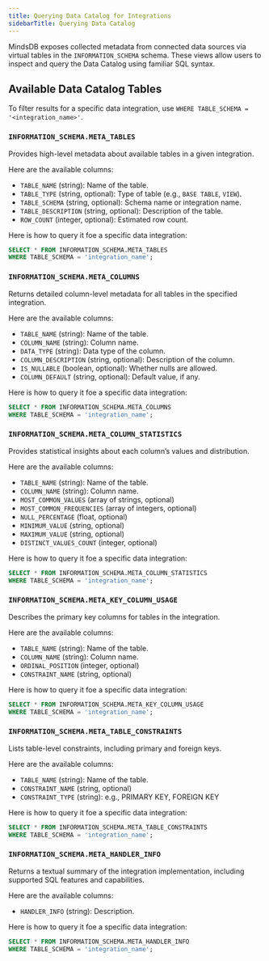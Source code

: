 ```yaml
---
title: Querying Data Catalog for Integrations
sidebarTitle: Querying Data Catalog
---
```


MindsDB exposes collected metadata from connected data sources via virtual tables in the `INFORMATION_SCHEMA` schema. These views allow users to inspect and query the Data Catalog using familiar SQL syntax.

## Available Data Catalog Tables

To filter results for a specific data integration, use `WHERE TABLE_SCHEMA = '<integration_name>'`.

### `INFORMATION_SCHEMA.META_TABLES`

Provides high-level metadata about available tables in a given integration.

Here are the available columns:

- `TABLE_NAME` (string): Name of the table.
- `TABLE_TYPE` (string, optional): Type of table (e.g., `BASE TABLE`, `VIEW`).
- `TABLE_SCHEMA` (string, optional): Schema name or integration name.
- `TABLE_DESCRIPTION` (string, optional): Description of the table.
- `ROW_COUNT` (integer, optional): Estimated row count.

Here is how to query it foe a specific data integration:

```sql
SELECT * FROM INFORMATION_SCHEMA.META_TABLES 
WHERE TABLE_SCHEMA = 'integration_name';
```

### `INFORMATION_SCHEMA.META_COLUMNS`

Returns detailed column-level metadata for all tables in the specified integration.

Here are the available columns:

- `TABLE_NAME` (string): Name of the table.
- `COLUMN_NAME` (string): Column name.
- `DATA_TYPE` (string): Data type of the column.
- `COLUMN_DESCRIPTION` (string, optional): Description of the column.
- `IS_NULLABLE` (boolean, optional): Whether nulls are allowed.
- `COLUMN_DEFAULT` (string, optional): Default value, if any.

Here is how to query it foe a specific data integration:

```sql
SELECT * FROM INFORMATION_SCHEMA.META_COLUMNS 
WHERE TABLE_SCHEMA = 'integration_name';
```

### `INFORMATION_SCHEMA.META_COLUMN_STATISTICS`

Provides statistical insights about each column’s values and distribution.

Here are the available columns:

- `TABLE_NAME` (string): Name of the table.
- `COLUMN_NAME` (string): Column name.
- `MOST_COMMON_VALUES` (array of strings, optional)
- `MOST_COMMON_FREQUENCIES` (array of integers, optional)
- `NULL_PERCENTAGE` (float, optional)
- `MINIMUM_VALUE` (string, optional)
- `MAXIMUM_VALUE` (string, optional)
- `DISTINCT_VALUES_COUNT` (integer, optional)

Here is how to query it foe a specific data integration:

```sql
SELECT * FROM INFORMATION_SCHEMA.META_COLUMN_STATISTICS 
WHERE TABLE_SCHEMA = 'integration_name';
```

### `INFORMATION_SCHEMA.META_KEY_COLUMN_USAGE`

Describes the primary key columns for tables in the integration.

Here are the available columns:

- `TABLE_NAME` (string): Name of the table.
- `COLUMN_NAME` (string): Column name.
- `ORDINAL_POSITION` (integer, optional)
- `CONSTRAINT_NAME` (string, optional)

Here is how to query it foe a specific data integration:

```sql
SELECT * FROM INFORMATION_SCHEMA.META_KEY_COLUMN_USAGE 
WHERE TABLE_SCHEMA = 'integration_name';
```

### `INFORMATION_SCHEMA.META_TABLE_CONSTRAINTS`

Lists table-level constraints, including primary and foreign keys.

Here are the available columns:

- `TABLE_NAME` (string): Name of the table.
- `CONSTRAINT_NAME` (string, optional)
- `CONSTRAINT_TYPE` (string): e.g., PRIMARY KEY, FOREIGN KEY

Here is how to query it foe a specific data integration:

```sql
SELECT * FROM INFORMATION_SCHEMA.META_TABLE_CONSTRAINTS 
WHERE TABLE_SCHEMA = 'integration_name';
```

### `INFORMATION_SCHEMA.META_HANDLER_INFO`

Returns a textual summary of the integration implementation, including supported SQL features and capabilities.

Here are the available columns:

- `HANDLER_INFO` (string): Description.

Here is how to query it foe a specific data integration:

```sql
SELECT * FROM INFORMATION_SCHEMA.META_HANDLER_INFO 
WHERE TABLE_SCHEMA = 'integration_name';
```
